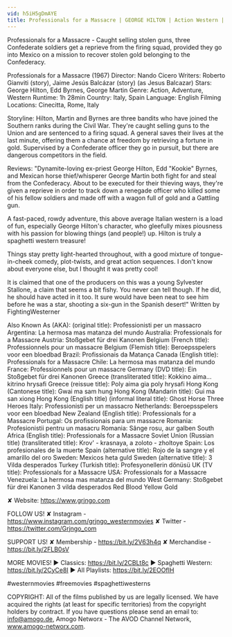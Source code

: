 ```yaml
---
vid: h5iH5gDmAYE
title: Professionals for a Massacre | GEORGE HILTON | Action Western | Full Movie For Free | English
---
```


Professionals for a Massacre - Caught selling stolen guns, three Confederate soldiers get a reprieve from the firing squad, provided they go into Mexico on a mission to recover stolen gold belonging to the Confederacy.

Professionals for a Massacre (1967)
Director: Nando Cicero
Writers: Roberto Gianviti (story), Jaime Jesús Balcázar (story) (as Jesus Balcazar) 
Stars: George Hilton, Edd Byrnes, George Martin
Genre: Action, Adventure, Western
Runtime: 1h 28min
Country: Italy, Spain
Language: English
Filming Locations: Cinecitta, Rome, Italy

Storyline:
Hilton, Martin and Byrnes are three bandits who have joined the Southern ranks during the Civil War. They're caught selling guns to the Union and are sentenced to a firing squad. A general saves their lives at the last minute, offering them a chance at freedom by retrieving a fortune in gold. Supervised by a Confederate officer they go in pursuit, but there are dangerous competitors in the field.

Reviews:
"Dynamite-loving ex-priest George Hilton, Edd "Kookie" Byrnes, and Mexican horse thief/whisperer George Martin both fight for and steal from the Confederacy. About to be executed for their thieving ways, they're given a reprieve in order to track down a renegade officer who killed some of his fellow soldiers and made off with a wagon full of gold and a Gattling gun.

A fast-paced, rowdy adventure, this above average Italian western is a load of fun, especially George Hilton's character, who gleefully mixes piousness with his passion for blowing things (and people!) up. Hilton is truly a spaghetti western treasure!

Things stay pretty light-hearted throughout, with a good mixture of tongue-in-cheek comedy, plot-twists, and great action sequences. I don't know about everyone else, but I thought it was pretty cool!

It is claimed that one of the producers on this was a young Sylvester Stallone, a claim that seems a bit fishy. You never can tell though. If he did, he should have acted in it too. It sure would have been neat to see him before he was a star, shooting a six-gun in the Spanish desert!" Written by FightingWesterner

Also Known As (AKA):
(original title): Professionisti per un massacro
Argentina: La hermosa mas matanza del mundo
Australia: Professionals for a Massacre
Austria: Stoßgebet für drei Kanonen
Belgium (French title): Professionnels pour un massacre
Belgium (Flemish title): Beroepsspelers voor een bloedbad
Brazil: Profissionais da Matança
Canada (English title): Professionals for a Massacre
Chile: La hermosa mas matanza del mundo
France: Professionnels pour un massacre
Germany (DVD title): Ein Stoßgebet für drei Kanonen
Greece (transliterated title): Kokkino aima... kitrino hrysafi
Greece (reissue title): Poly aima gia poly hrysafi
Hong Kong (Cantonese title): Gwai ma sam hung
Hong Kong (Mandarin title): Gui ma san xiong
Hong Kong (English title) (informal literal title): Ghost Horse Three Heroes
Italy: Professionisti per un massacro
Netherlands: Beroepsspelers voor een bloedbad
New Zealand (English title): Professionals for a Massacre
Portugal: Os profissionais para um massacre
Romania: Profesionistii pentru un masacru
Romania: Sânge rosu, aur galben
South Africa (English title): Professionals for a Massacre
Soviet Union (Russian title) (transliterated title): Krov' - krasnaya, a zoloto - zholtoye
Spain: Los profesionales de la muerte
Spain (alternative title): Rojo de la sangre y el amarillo del oro
Sweden: Mexicos heta guld
Sweden (alternative title): 3 Vilda desperados
Turkey (Turkish title): Profesyonellerin dönüsü
UK (TV title): Professionals for a Massacre
USA: Professionals for a Massacre
Venezuela: La hermosa mas matanza del mundo
West Germany: Stoßgebet für drei Kanonen
 3 vilda desperados
 Red Blood Yellow Gold

✘ Website: https://www.grjngo.com

FOLLOW US!
✘ Instagram - https://www.instagram.com/grjngo_westernmovies
✘ Twitter - https://twitter.com/Grjngo_com

SUPPORT US!
✘ Membership - https://bit.ly/2V63h4q
✘ Merchandise - https://bit.ly/2FLB0sV

MORE MOVIES! 
► Classics: https://bit.ly/2CBLt8c 
► Spaghetti Western: https://bit.ly/2CyCe8I 
► All Playlists: https://bit.ly/2EOOfIH 

#westernmovies #freemovies #spaghettiwesterns

COPYRIGHT: All of the films published by us are legally licensed. We have acquired the rights (at least for specific territories) from the copyright holders by contract. If you have questions please send an email to: info@amogo.de, Amogo Networx - The AVOD Channel Network, www.amogo-networx.com.